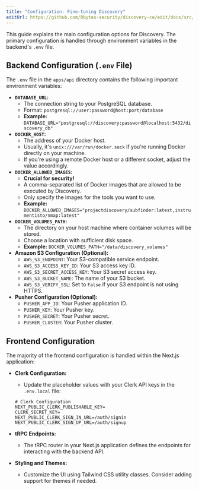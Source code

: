```yaml
---
title: "Configuration: Fine-tuning Discovery"
editUrl: https://github.com/0bytes-security/discovery-ce/edit/docs/src/content/docs/getting-started/configuration.mdx
---
```


This guide explains the main configuration options for Discovery. The primary configuration is handled through environment variables in the backend's `.env` file.

## Backend Configuration (`.env` File) 

The `.env` file in the `apps/api` directory contains the following important environment variables:

* **`DATABASE_URL`:**
   - The connection string to your PostgreSQL database.
   - Format:  `postgresql://user:password@host:port/database`
   - **Example:** `DATABASE_URL="postgresql://discovery:password@localhost:5432/discovery_db"`
* **`DOCKER_HOST`:** 
   - The address of your Docker host.
   - Usually, it's `unix:///var/run/docker.sock` if you're running Docker directly on your machine.
   - If you're using a remote Docker host or a different socket, adjust the value accordingly. 
* **`DOCKER_ALLOWED_IMAGES`:** 
    - **Crucial for security!** 
    - A comma-separated list of Docker images that are allowed to be executed by Discovery.  
    - Only specify the images for the tools you want to use. 
    - **Example:** `DOCKER_ALLOWED_IMAGES="projectdiscovery/subfinder:latest,instrumentisto/nmap:latest"`
* **`DOCKER_VOLUMES_PATH`:**
    - The directory on your host machine where container volumes will be stored. 
    - Choose a location with sufficient disk space.
    - **Example:** `DOCKER_VOLUMES_PATH="/data/discovery_volumes"`
* **Amazon S3 Configuration (Optional):**
    - `AWS_S3_ENDPOINT`:  Your S3-compatible service endpoint.
    - `AWS_S3_ACCESS_KEY_ID`: Your S3 access key ID.
    - `AWS_S3_SECRET_ACCESS_KEY`: Your S3 secret access key.
    - `AWS_S3_BUCKET_NAME`: The name of your S3 bucket. 
    - `AWS_S3_VERIFY_SSL`: Set to `False` if your S3 endpoint is not using HTTPS. 
* **Pusher Configuration (Optional):**
    - `PUSHER_APP_ID`: Your Pusher application ID.
    - `PUSHER_KEY`: Your Pusher key. 
    - `PUSHER_SECRET`: Your Pusher secret.
    - `PUSHER_CLUSTER`: Your Pusher cluster.

## Frontend Configuration

The majority of the frontend configuration is handled within the Next.js application:

- **Clerk Configuration:**
    - Update the placeholder values with your Clerk API keys in the `.env.local` file:
  
    ```env
    # Clerk Configuration
    NEXT_PUBLIC_CLERK_PUBLISHABLE_KEY=
    CLERK_SECRET_KEY=
    NEXT_PUBLIC_CLERK_SIGN_IN_URL=/auth/signin
    NEXT_PUBLIC_CLERK_SIGN_UP_URL=/auth/signup
    ```
  
- **tRPC Endpoints:**
    - The tRPC router in your Next.js application defines the endpoints for interacting with the backend API.
  
- **Styling and Themes:**
    - Customize the UI using Tailwind CSS utility classes. Consider adding support for themes if needed.


